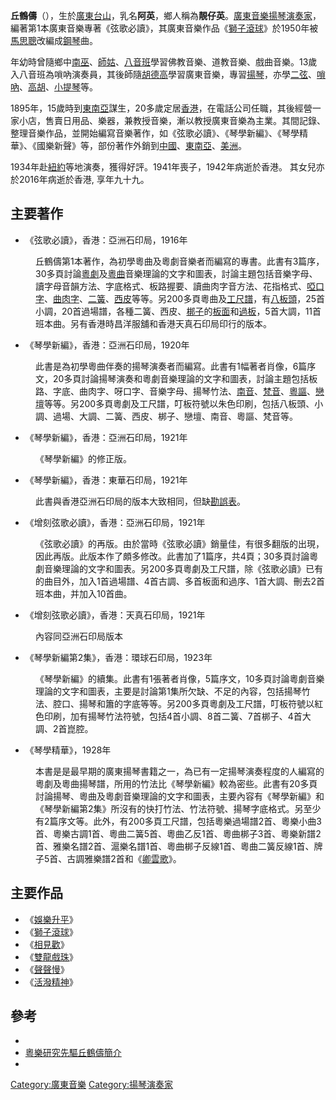 '''丘鶴儔'''（{{bd|1880年||1942年|}}），生於[[廣東|廣東]][[台山市|台山]]，乳名'''阿英'''，鄉人稱為'''靚仔英'''。[[廣東音樂|廣東音樂]][[揚琴演奏家|揚琴演奏家]]，編著第1本廣東音樂專著《弦歌必讀》，其廣東音樂作品《[[獅子滾球|獅子滾球]]》於1950年被[[馬思聰|馬思聰]]改編成[[鋼琴|鋼琴]]曲。

年幼時曾隨鄉中[[南巫|南巫]]、[[師姑|師姑]]、[[八音班|八音班]]學習佛教音樂、道教音樂、戲曲音樂。13歲入八音班為嗩吶演奏員，其後師隨[[胡德高|胡德高]]學習廣東音樂，專習[[揚琴|揚琴]]，亦學[[二弦|二弦]]、[[嗩吶|嗩吶]]、[[高胡|高胡]]、[[小提琴|小提琴]]等。

1895年，15歲時到[[東南亞|東南亞]]謀生，20多歲定居[[香港|香港]]，在電話公司任職，其後經營一家小店，售賣日用品、樂器，兼教授音樂，漸以教授廣東音樂為主業。其間記錄、整理音樂作品，並開始編寫音樂著作，如《弦歌必讀》、《琴學新編》、《琴學精華》、《國樂新聲》等，部份著作外銷到[[中國|中國]]、[[東南亞|東南亞]]、[[美洲|美洲]]。

1934年赴[[紐約|紐約]]等地演奏，獲得好評。1941年喪子，1942年病逝於香港。  其女兒亦於2016年病逝於香港, 享年九十九。

== 主要著作 ==

* 《弦歌必讀》，香港：亞洲石印局，1916年
: 丘鶴儔第1本著作，為初學粵曲及粵劇音樂者而編寫的專書。此書有3篇序，30多頁討論[[粵劇|粵劇]]及[[粵曲|粵曲]]音樂理論的文字和圖表，討論主題包括音樂字母、讀字母音韻方法、字底格式、板路握要、讀曲肉字音方法、花指格式、[[啞口字|啞口字]]、[[曲肉字|曲肉字]]、[[二簧|二簧]]、[[西皮|西皮]]等等。另200多頁粵曲及[[工尺譜|工尺譜]]，有[[八板頭|八板頭]]，25首小調，20首過場譜，各種二簧、西皮、[[梆子|梆子]]的[[板面|板面]]和[[過板|過板]]，5首大調，11首班本曲。另有香港時昌洋服舖和香港天真石印局印行的版本。
* 《琴學新編》，香港：亞洲石印局，1920年
: 此書是為初學粵曲伴奏的揚琴演奏者而編寫。此書有1幅著者肖像，6篇序文，20多頁討論揚琴演奏和粵劇音樂理論的文字和圖表，討論主題包括板路、字底、曲肉字、呀口字、音樂字母、揚琴竹法、[[南音|南音]]、[[梵音|梵音]]、[[粵謳|粵謳]]、[[戀壇|戀壇]]等等。另200多頁粵劇及工尺譜，叮板符號以朱色印刷，包括八板頭、小調、過場、大調、二簧、西皮、梆子、戀壇、南音、粵謳、梵音等。
* 《琴學新編》，香港：亞洲石印局，1921年
: 《琴學新編》的修正版。
* 《琴學新編》，香港：東華石印局，1921年
: 此書與香港亞洲石印局的版本大致相同，但缺[[勘誤表|勘誤表]]。
* 《增刻弦歌必讀》，香港：亞洲石印局，1921年
: 《弦歌必讀》的再版。由於當時《弦歌必讀》銷量佳，有很多翻版的出現，因此再版。此版本作了頗多修改。此書加了1篇序，共4頁；30多頁討論粵劇音樂理論的文字和圖表。另200多頁粵劇及工尺譜，除《弦歌必讀》已有的曲目外，加入1首過場譜、4首古調、多首板面和過序、1首大調、刪去2首班本曲，并加入10首曲。
* 《增刻弦歌必讀》，香港：天真石印局，1921年
: 內容同亞洲石印局版本
* 《琴學新編第2集》，香港：環球石印局，1923年
: 《琴學新編》的續集。此書有1張著者肖像，5篇序文，10多頁討論粵劇音樂理論的文字和圖表，主要是討論第1集所欠缺、不足的內容，包括揚琴竹法、腔口、揚琴和簫的字底等等。另200多頁粵劇及工尺譜，叮板符號以紅色印刷，加有揚琴竹法符號，包括4首小調、8首二簧、7首梆子、4首大調、2首崑腔。
* 《琴學精華》，1928年
: 本書是是最早期的廣東揚琴書籍之一，為已有一定揚琴演奏程度的人編寫的粵劇及粵曲揚琴譜，所用的竹法比《琴學新編》較為密些。此書有20多頁討論揚琴、粵曲及粵劇音樂理論的文字和圖表，主要內容有《琴學新編》和《琴學新編第2集》所沒有的快打竹法、竹法符號、揚琴字底格式。另至少有2篇序文等。此外，有200多頁工尺譜，包括粵樂過場譜2首、粵樂小曲3首、粵樂古調1首、粵曲二簧5首、粵曲乙反1首、粵曲梆子3首、粵樂新譜2首、雅樂名譜2首、滬樂名譜1首、粵曲梆子反線1首、粵曲二簧反線1首、牌子5首、古調雅樂譜2首和《[[卿雲歌|卿雲歌]]》。

== 主要作品 ==

* 《[[娛樂升平|娛樂升平]]》
* 《[[獅子滾球|獅子滾球]]》
* 《[[相見歡|相見歡]]》
* 《[[雙龍戲珠|雙龍戲珠]]》
* 《[[聲聲慢|聲聲慢]]》
* 《[[活潑精神|活潑精神]]》

== 參考 ==
* {{Cite book | author = 丘仲文 | title = 廣東音樂名家簡介 | location = 廣州 | publisher = 廣東高等教育出版社 | date = 1999-6 | pages = 193 | ISBN = 7-5361-2296-9 }}
* [https://web.archive.org/web/20090604083103/http://corp.mus.cuhk.edu.hk/corp/Newsletter/Newsletter7/YauHC.html 粵樂研究先驅丘鶴儔簡介]
* {{Cite book | author = 黎鍵 ; 湛黎淑貞 | title = 香港粵劇敘論 | location = 香港 | publisher = 三聯書店 | date = 2010 | ISBN = 9789620430480 }}
[[Category:廣東音樂|Category:廣東音樂]]
[[Category:揚琴演奏家|Category:揚琴演奏家]]
